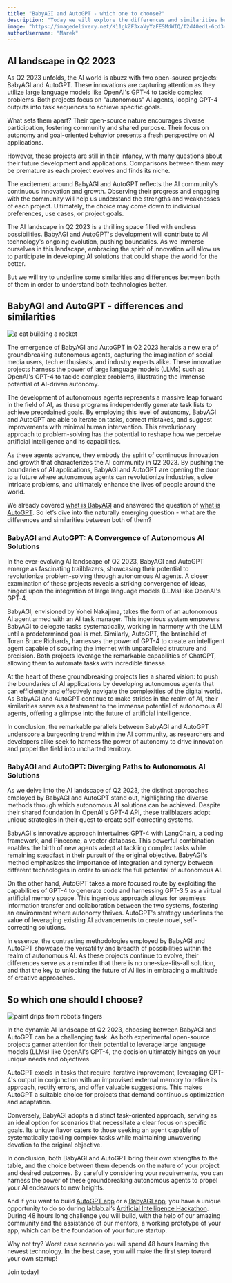 ```yaml
---
title: "BabyAGI and AutoGPT - which one to choose?"
description: "Today we will explore the differences and similarities between BabyAGI and AutoGPT in order to answer a question - which one should you use for your app?"
image: "https://imagedelivery.net/K11gkZF3xaVyYzFESMdWIQ/f2d40ed1-6cd3-4ba6-b3df-7428f10edb00/full"
authorUsername: "Marek"
---
```



## AI landscape in Q2 2023

As Q2 2023 unfolds, the AI world is abuzz with two open-source projects: BabyAGI and AutoGPT. These innovations are capturing attention as they utilize large language models like OpenAI's GPT-4 to tackle complex problems. Both projects focus on "autonomous" AI agents, looping GPT-4 outputs into task sequences to achieve specific goals.

What sets them apart? Their open-source nature encourages diverse participation, fostering community and shared purpose. Their focus on autonomy and goal-oriented behavior presents a fresh perspective on AI applications.

However, these projects are still in their infancy, with many questions about their future development and applications. Comparisons between them may be premature as each project evolves and finds its niche.

The excitement around BabyAGI and AutoGPT reflects the AI community's continuous innovation and growth. Observing their progress and engaging with the community will help us understand the strengths and weaknesses of each project. Ultimately, the choice may come down to individual preferences, use cases, or project goals.

The AI landscape in Q2 2023 is a thrilling space filled with endless possibilities. BabyAGI and AutoGPT's development will contribute to AI technology's ongoing evolution, pushing boundaries. As we immerse ourselves in this landscape, embracing the spirit of innovation will allow us to participate in developing AI solutions that could shape the world for the better.

But we will try to underline some similarities and differences between both of them in order to understand both technologies better.


## BabyAGI and AutoGPT - differences and similarities

<Img src="https://imagedelivery.net/K11gkZF3xaVyYzFESMdWIQ/57918828-6c2c-443a-4228-d7d055804300/full" alt="a cat building a rocket" />

The emergence of BabyAGI and AutoGPT in Q2 2023 heralds a new era of groundbreaking autonomous agents, capturing the imagination of social media users, tech enthusiasts, and industry experts alike. These innovative projects harness the power of large language models (LLMs) such as OpenAI's GPT-4 to tackle complex problems, illustrating the immense potential of AI-driven autonomy.

The development of autonomous agents represents a massive leap forward in the field of AI, as these programs independently generate task lists to achieve preordained goals. By employing this level of autonomy, BabyAGI and AutoGPT are able to iterate on tasks, correct mistakes, and suggest improvements with minimal human intervention. This revolutionary approach to problem-solving has the potential to reshape how we perceive artificial intelligence and its capabilities.

As these agents advance, they embody the spirit of continuous innovation and growth that characterizes the AI community in Q2 2023. By pushing the boundaries of AI applications, BabyAGI and AutoGPT are opening the door to a future where autonomous agents can revolutionize industries, solve intricate problems, and ultimately enhance the lives of people around the world.

We already covered [what is BabyAGI](https://lablab.ai/blog/what-is-babyagi-and-how-can-i-benefit-from-it) and answered the question of [what is AutoGPT](https://lablab.ai/blog/what-is-autogpt-and-how-can-i-benefit-from-it). So let’s dive into the naturally emerging question - what are the differences and similarities between both of them?


### BabyAGI and AutoGPT: A Convergence of Autonomous AI Solutions

In the ever-evolving AI landscape of Q2 2023, BabyAGI and AutoGPT emerge as fascinating trailblazers, showcasing their potential to revolutionize problem-solving through autonomous AI agents. A closer examination of these projects reveals a striking convergence of ideas, hinged upon the integration of large language models (LLMs) like OpenAI's GPT-4.

BabyAGI, envisioned by Yohei Nakajima, takes the form of an autonomous AI agent armed with an AI task manager. This ingenious system empowers BabyAGI to delegate tasks systematically, working in harmony with the LLM until a predetermined goal is met. Similarly, AutoGPT, the brainchild of Toran Bruce Richards, harnesses the power of GPT-4 to create an intelligent agent capable of scouring the internet with unparalleled structure and precision. Both projects leverage the remarkable capabilities of ChatGPT, allowing them to automate tasks with incredible finesse.

At the heart of these groundbreaking projects lies a shared vision: to push the boundaries of AI applications by developing autonomous agents that can efficiently and effectively navigate the complexities of the digital world. As BabyAGI and AutoGPT continue to make strides in the realm of AI, their similarities serve as a testament to the immense potential of autonomous AI agents, offering a glimpse into the future of artificial intelligence.

In conclusion, the remarkable parallels between BabyAGI and AutoGPT underscore a burgeoning trend within the AI community, as researchers and developers alike seek to harness the power of autonomy to drive innovation and propel the field into uncharted territory.


### BabyAGI and AutoGPT: Diverging Paths to Autonomous AI Solutions

As we delve into the AI landscape of Q2 2023, the distinct approaches employed by BabyAGI and AutoGPT stand out, highlighting the diverse methods through which autonomous AI solutions can be achieved. Despite their shared foundation in OpenAI's GPT-4 API, these trailblazers adopt unique strategies in their quest to create self-correcting systems.

BabyAGI's innovative approach intertwines GPT-4 with LangChain, a coding framework, and Pinecone, a vector database. This powerful combination enables the birth of new agents adept at tackling complex tasks while remaining steadfast in their pursuit of the original objective. BabyAGI's method emphasizes the importance of integration and synergy between different technologies in order to unlock the full potential of autonomous AI.

On the other hand, AutoGPT takes a more focused route by exploiting the capabilities of GPT-4 to generate code and harnessing GPT-3.5 as a virtual artificial memory space. This ingenious approach allows for seamless information transfer and collaboration between the two systems, fostering an environment where autonomy thrives. AutoGPT's strategy underlines the value of leveraging existing AI advancements to create novel, self-correcting solutions.

In essence, the contrasting methodologies employed by BabyAGI and AutoGPT showcase the versatility and breadth of possibilities within the realm of autonomous AI. As these projects continue to evolve, their differences serve as a reminder that there is no one-size-fits-all solution, and that the key to unlocking the future of AI lies in embracing a multitude of creative approaches.


## So which one should I choose?

<Img src="https://imagedelivery.net/K11gkZF3xaVyYzFESMdWIQ/67ef6961-cf8d-43e5-03ca-1b6663139400/full" alt="paint drips from robot’s fingers" />

In the dynamic AI landscape of Q2 2023, choosing between BabyAGI and AutoGPT can be a challenging task. As both experimental open-source projects garner attention for their potential to leverage large language models (LLMs) like OpenAI's GPT-4, the decision ultimately hinges on your unique needs and objectives.

AutoGPT excels in tasks that require iterative improvement, leveraging GPT-4's output in conjunction with an improvised external memory to refine its approach, rectify errors, and offer valuable suggestions. This makes AutoGPT a suitable choice for projects that demand continuous optimization and adaptation.

Conversely, BabyAGI adopts a distinct task-oriented approach, serving as an ideal option for scenarios that necessitate a clear focus on specific goals. Its unique flavor caters to those seeking an agent capable of systematically tackling complex tasks while maintaining unwavering devotion to the original objective.

In conclusion, both BabyAGI and AutoGPT bring their own strengths to the table, and the choice between them depends on the nature of your project and desired outcomes. By carefully considering your requirements, you can harness the power of these groundbreaking autonomous agents to propel your AI endeavors to new heights.

And if you want to build [AutoGPT app](https://lablab.ai/apps/tech/autogpt) or a [BabyAGI app](https://lablab.ai/apps/tech/babyagi), you have a unique opportunity to do so during lablab.ai’s [Artificial Intelligence Hackathon](https://lablab.ai/event). During 48 hours long challenge you will build, with the help of our amazing community and the assistance of our mentors, a working prototype of your app, which can be the foundation of your future startup. 

Why not try? Worst case scenario you will spend 48 hours learning the newest technology. In the best case, you will make the first step toward your own startup!

Join today!
